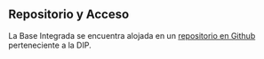 ## Repositorio y Acceso

La Base Integrada se encuentra alojada en un [repositorio en Github]() perteneciente a la DIP. 